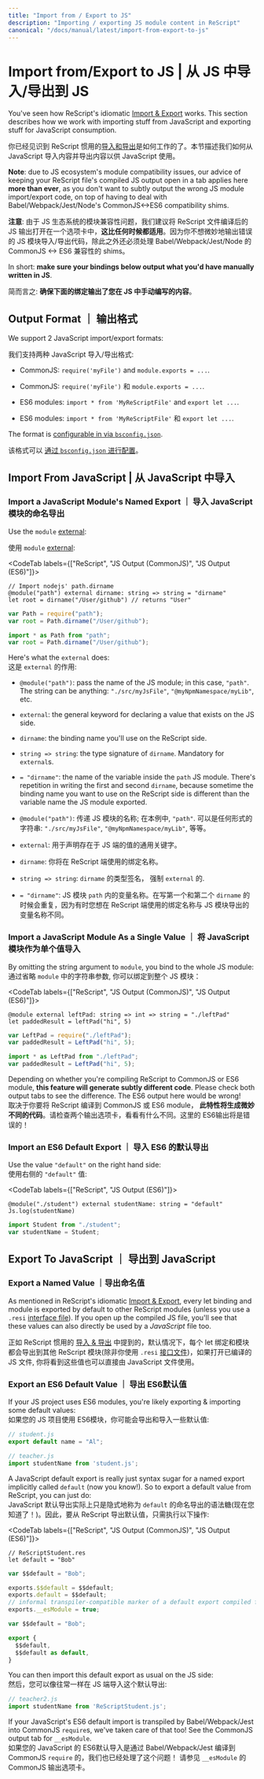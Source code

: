```yaml
---
title: "Import from / Export to JS"
description: "Importing / exporting JS module content in ReScript"
canonical: "/docs/manual/latest/import-from-export-to-js"
---
```


# Import from/Export to JS | 从 JS 中导入/导出到 JS

You've seen how ReScript's idiomatic [Import & Export](import-export.md) works. This section describes how we work with importing stuff from JavaScript and exporting stuff for JavaScript consumption.

你已经见识到 ReScript 惯用的[导入和导出](import-export.md)是如何工作的了。本节描述我们如何从 JavaScript 导入内容并导出内容以供 JavaScript 使用。

**Note**: due to JS ecosystem's module compatibility issues, our advice of keeping your ReScript file's compiled JS output open in a tab applies here **more than ever**, as you don't want to subtly output the wrong JS module import/export code, on top of having to deal with Babel/Webpack/Jest/Node's CommonJS<->ES6 compatibility shims.


**注意**: 由于 JS 生态系统的模块兼容性问题，我们建议将 ReScript 文件编译后的 JS 输出打开在一个选项卡中，**这比任何时候都适用**。因为你不想微妙地输出错误的 JS 模块导入/导出代码，除此之外还必须处理 Babel/Webpack/Jest/Node 的 CommonJS <-> ES6 兼容性的 shims。


In short: **make sure your bindings below output what you'd have manually written in JS**.

简而言之: **确保下面的绑定输出了您在 JS 中手动编写的内容**。  

## Output Format ｜ 输出格式

We support 2 JavaScript import/export formats:

我们支持两种 JavaScript 导入/导出格式:

- CommonJS: `require('myFile')` and `module.exports = ...`.

- CommonJS: `require('myFile')` 和 `module.exports = ...`.

- ES6 modules: `import * from 'MyReScriptFile'` and `export let ...`.

- ES6 modules: `import * from 'MyReScriptFile'` 和 `export let ...`.

The format is [configurable in via `bsconfig.json`](build-configuration.md#package-specs).

该格式可以 [通过 `bsconfig.json` 进行配置](build-configuration.md#package-specs)。

## Import From JavaScript | 从 JavaScript 中导入

### Import a JavaScript Module's Named Export ｜ 导入 JavaScript 模块的命名导出

Use the `module` [external](external.md):

使用 `module` [external](external.md):

<CodeTab labels={["ReScript", "JS Output (CommonJS)", "JS Output (ES6)"]}>

```res example
// Import nodejs' path.dirname
@module("path") external dirname: string => string = "dirname"
let root = dirname("/User/github") // returns "User"
```
```js
var Path = require("path");
var root = Path.dirname("/User/github");
```
```js
import * as Path from "path";
var root = Path.dirname("/User/github");
```

</CodeTab>

Here's what the `external` does:  
这是 `external` 的作用:

- `@module("path")`: pass the name of the JS module; in this case, `"path"`. The string can be anything: `"./src/myJsFile"`, `"@myNpmNamespace/myLib"`, etc.
- `external`: the general keyword for declaring a value that exists on the JS side.  
- `dirname`: the binding name you'll use on the ReScript side.  
- `string => string`: the type signature of `dirname`. Mandatory for `external`s.
- `= "dirname"`: the name of the variable inside the `path` JS module. There's repetition in writing the first and second `dirname`, because sometime the binding name you want to use on the ReScript side is different than the variable name the JS module exported.

- `@module("path")`: 传递 JS 模块的名称; 在本例中, `"path"`. 可以是任何形式的字符串: `"./src/myJsFile"`, `"@myNpmNamespace/myLib"`, 等等。
- `external`: 用于声明存在于 JS 端的值的通用关键字。
- `dirname`: 你将在 ReScript 端使用的绑定名称。
- `string => string`: `dirname` 的类型签名， 强制 `external` 的.
- `= "dirname"`: JS 模块 `path` 内的变量名称。在写第一个和第二个 `dirname` 的时候会重复，因为有时您想在 ReScript 端使用的绑定名称与 JS 模块导出的变量名称不同。


### Import a JavaScript Module As a Single Value ｜ 将 JavaScript 模块作为单个值导入

By omitting the string argument to `module`, you bind to the whole JS module:  
通过省略 `module` 中的字符串参数, 你可以绑定到整个 JS 模块：

<CodeTab labels={["ReScript", "JS Output (CommonJS)", "JS Output (ES6)"]}>

```res example
@module external leftPad: string => int => string = "./leftPad"
let paddedResult = leftPad("hi", 5)
```
```js
var LeftPad = require("./leftPad");
var paddedResult = LeftPad("hi", 5);
```
```js
import * as LeftPad from "./leftPad";
var paddedResult = LeftPad("hi", 5);
```

</CodeTab>

Depending on whether you're compiling ReScript to CommonJS or ES6 module, **this feature will generate subtly different code**. Please check both output tabs to see the difference. The ES6 output here would be wrong!  
取决于你要将 ReScript 编译到 CommonJS 或 ES6 module， **此特性将生成微妙不同的代码**。请检查两个输出选项卡，看看有什么不同。这里的 ES6输出将是错误的！

### Import an ES6 Default Export ｜ 导入 ES6 的默认导出

Use the value `"default"` on the right hand side:  
使用右侧的 `"default"` 值:

<CodeTab labels={["ReScript", "JS Output (ES6)"]}>

```res example
@module("./student") external studentName: string = "default"
Js.log(studentName)
```
```js
import Student from "./student";
var studentName = Student;
```

</CodeTab>

## Export To JavaScript ｜ 导出到 JavaScript

### Export a Named Value ｜导出命名值

As mentioned in ReScript's idiomatic [Import & Export](import-export.md), every let binding and module is exported by default to other ReScript modules (unless you use a `.resi` [interface file](module#signatures)). If you open up the compiled JS file, you'll see that these values can also directly be used by a _JavaScript_ file too.  

正如 ReScript 惯用的 [导入 & 导出](import-export.md) 中提到的，默认情况下，每个 let 绑定和模块都会导出到其他 ReScript 模块(除非你使用 `.resi` [接口文件](module#signatures))，如果打开已编译的 JS 文件, 你将看到这些值也可以直接由 JavaScript 文件使用。

### Export an ES6 Default Value ｜ 导出 ES6默认值

If your JS project uses ES6 modules, you're likely exporting & importing some default values:  
如果您的 JS 项目使用 ES6模块，你可能会导出和导入一些默认值:

```js
// student.js
export default name = "Al";
```

```js
// teacher.js
import studentName from 'student.js';
```

A JavaScript default export is really just syntax sugar for a named export implicitly called `default` (now you know!). So to export a default value from ReScript, you can just do:  
JavaScript 默认导出实际上只是隐式地称为 `default` 的命名导出的语法糖(现在您知道了！)。因此，要从 ReScript 导出默认值，只需执行以下操作:

<CodeTab labels={["ReScript", "JS Output (CommonJS)", "JS Output (ES6)"]}>

```res example
// ReScriptStudent.res
let default = "Bob"
```
```js
var $$default = "Bob";

exports.$$default = $$default;
exports.default = $$default;
// informal transpiler-compatible marker of a default export compiled from ES6
exports.__esModule = true;
```
```js
var $$default = "Bob";

export {
  $$default,
  $$default as default,
}
```

</CodeTab>

You can then import this default export as usual on the JS side:  
然后，您可以像往常一样在 JS 端导入这个默认导出:

```js
// teacher2.js
import studentName from 'ReScriptStudent.js';
```

If your JavaScript's ES6 default import is transpiled by Babel/Webpack/Jest into CommonJS `require`s, we've taken care of that too! See the CommonJS output tab for `__esModule`.  
如果您的 JavaScript 的 ES6默认导入是通过 Babel/Webpack/Jest 编译到 CommonJS `require` 的，我们也已经处理了这个问题！ 请参见 `__esModule` 的 CommonJS 输出选项卡。
